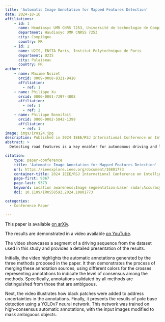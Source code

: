 ```yaml
---
title: 'Automatic Image Annotation for Mapped Features Detection'
date: 2024-10-16
affiliations:
    - id: 1
      name: Heudiasyc UMR CNRS 7253, Université de technologie de Compiègne
      department: Haudiasyc UMR CNRSS 7253
      city: Compiègne
      country: FR
    - id: 2
      name: U2IS, ENSTA Paris, Institut Polytechnique de Paris
      department: U2IS
      city: Palaiseau
      country: FR
author:
    - name: Maxime Noizet
      orcid: 0009-0008-9321-9410
      affiliation:
        - ref: 1
    - name: Philippe Xu
      orcid: 0000-0001-7397-4808
      affiliation:
        - ref: 1
        - ref: 2
    - name: Philippe Bonnifait
      orcid: 0000-0002-5842-1399
      affiliation:
        - ref: 1
image: imgs/iros24.jpg
description: Published in 2024 IEEE/RSJ International Conference on Intelligent Robots and Systems (IROS)
abstract: >
  Detecting road features is a key enabler for autonomous driving and localization. For instance, a reliable detection of poles which are widespread in road environments can improve localization. Modern deep learning-based perception systems need a significant amount of annotated data. Automatic annotation avoids time-consuming and costly manual annotation. Because automatic methods are prone to errors, managing annotation uncertainty is crucial to ensure a proper learning process. Fusing multiple annotation sources on the same dataset can be an efficient way to reduce the errors. This not only improves the quality of annotations, but also improves the learning of perception models. In this paper, we consider the fusion of three automatic annotation methods in images: feature projection from a high accuracy vector map combined with a lidar, image segmentation and lidar segmentation. Our experimental results demonstrate the significant benefits of multi-modal automatic annotation for pole detection through a comparative evaluation on manually annotated images. Finally, the resulting multi-modal fusion is used to fine-tune an object detection model for pole base detection using unlabeled data, showing overall improvements achieved by enhancing network specialization. The dataset is publicly available. 

citation:
    type: paper-conference
    title: 'Automatic Image Annotation for Mapped Features Detection'
    url: https://ieeexplore.ieee.org/document/10801773
    container-title: 2024 IEEE/RSJ International Conference on Intelligent Robots and Systems (IROS)
    page-first: 9367
    page-last: 9373
    keyword: Location awareness;Image segmentation;Laser radar;Accuracy;Uncertainty;Annotations;Roads;Feature extraction;Vectors;Robustness
    doi: 10.1109/IROS58592.2024.10801773

categories:
  - Conference Paper

---
```




This paper is available [on arXiv](https://arxiv.org/abs/2412.10438).

The results are demonstrated in a video available [on YouTube](https://www.youtube.com/watch?v=8cyF0mxi3yU).

The video showcases a segment of a driving sequence from the dataset used in this study and provides a detailed presentation of the results.

Initially, the video highlights the automatic annotations generated by the three methods proposed in the paper. It then demonstrates the process of merging these annotation sources, using different colors for the crosses representing annotations to indicate the level of consensus among the methods. Specifically, annotations validated by all methods are distinguished from those that are ambiguous.

Next, the video illustrates how black patches were added to address uncertainties in the annotations. Finally, it presents the results of pole base detection using a YOLOv7 neural network. This network was trained on high-consensus automatic annotations, with the input images modified to mask ambiguous objects.